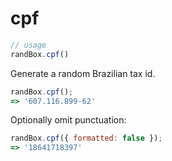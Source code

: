 # cpf

```js
// usage
randBox.cpf()
```

Generate a random Brazilian tax id.

```js
randBox.cpf();
=> '607.116.899-62'
```

Optionally omit punctuation:

```js
randBox.cpf({ formatted: false });
=> '18641718397'
```
